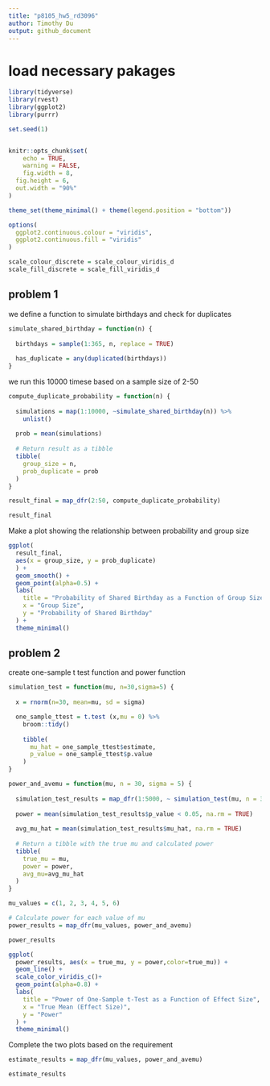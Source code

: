 ```yaml
---
title: "p8105_hw5_rd3096"
author: Timothy Du
output: github_document
---
```


# load necessary pakages 
```r
library(tidyverse)
library(rvest)
library(ggplot2)
library(purrr)

set.seed(1)


knitr::opts_chunk$set(
	echo = TRUE,
	warning = FALSE,
	fig.width = 8, 
  fig.height = 6,
  out.width = "90%"
)

theme_set(theme_minimal() + theme(legend.position = "bottom"))

options(
  ggplot2.continuous.colour = "viridis",
  ggplot2.continuous.fill = "viridis"
)

scale_colour_discrete = scale_colour_viridis_d
scale_fill_discrete = scale_fill_viridis_d
```
## problem 1

we define a function to simulate birthdays and check for duplicates
```r
simulate_shared_birthday = function(n) {
  
  birthdays = sample(1:365, n, replace = TRUE)
  
  has_duplicate = any(duplicated(birthdays))
}

```
we run this 10000 timese based on a sample size of 2-50
```r
compute_duplicate_probability = function(n) {
  
  simulations = map(1:10000, ~simulate_shared_birthday(n)) %>% 
    unlist()
  
  prob = mean(simulations)
  
  # Return result as a tibble
  tibble(
    group_size = n,
    prob_duplicate = prob
  )
}

result_final = map_dfr(2:50, compute_duplicate_probability)

result_final
```

Make a plot showing the relationship between probability and group size
```r
ggplot(
  result_final, 
  aes(x = group_size, y = prob_duplicate)
  ) +
  geom_smooth() +
  geom_point(alpha=0.5) +
  labs(
    title = "Probability of Shared Birthday as a Function of Group Size",
    x = "Group Size",
    y = "Probability of Shared Birthday"
  ) +
  theme_minimal()
```

## problem 2

create one-sample t test function and power function

```r
simulation_test = function(mu, n=30,sigma=5) {
  
  x = rnorm(n=30, mean=mu, sd = sigma)

  one_sample_ttest = t.test (x,mu = 0) %>% 
    broom::tidy()
  
    tibble(
      mu_hat = one_sample_ttest$estimate,
      p_value = one_sample_ttest$p.value
    )
}

power_and_avemu = function(mu, n = 30, sigma = 5) {
 
  simulation_test_results = map_dfr(1:5000, ~ simulation_test(mu, n = 30,sigma = 5))
  
  power = mean(simulation_test_results$p_value < 0.05, na.rm = TRUE)
  
  avg_mu_hat = mean(simulation_test_results$mu_hat, na.rm = TRUE)
  
  # Return a tibble with the true mu and calculated power
  tibble(
    true_mu = mu,
    power = power,
    avg_mu=avg_mu_hat
  )
}

mu_values = c(1, 2, 3, 4, 5, 6)

# Calculate power for each value of mu
power_results = map_dfr(mu_values, power_and_avemu)

power_results

ggplot(
  power_results, aes(x = true_mu, y = power,color=true_mu)) +
  geom_line() +
  scale_color_viridis_c()+
  geom_point(alpha=0.8) +
  labs(
    title = "Power of One-Sample t-Test as a Function of Effect Size",
    x = "True Mean (Effect Size)",
    y = "Power"
  ) +
  theme_minimal()
```

Complete the two plots based on the requirement
```r
estimate_results = map_dfr(mu_values, power_and_avemu)

estimate_results 
```

